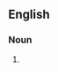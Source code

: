 {{also|crowd-pleasers}}

==English==

===Noun===
{{head|en|noun plural form}}

# {{plural of|crowdpleaser|lang=en}}